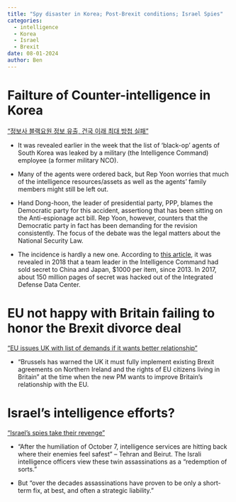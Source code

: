 ```yaml
---
title: "Spy disaster in Korea; Post-Brexit conditions; Israel Spies"
categories:
  - intelligence
  - Korea
  - Israel
  - Brexit
date: 08-01-2024
author: Ben
---
```


# Failture of Counter-intelligence in Korea
["정보사 블랙요원 정보 유출, 건국 이래 최대 방첩 실패"](https://www.hani.co.kr/arti/politics/politics_general/1151722.html)

- It was revealed earlier in the week that the list of 'black-op' agents of South Korea was leaked by a military (the Intelligence Command) employee (a former military NCO). 

- Many of the agents were ordered back, but Rep Yoon worries that much of the intelligence resources/assets as well as the agents' family members might still be left out.

- Hand Dong-hoon, the leader of presidential party, PPP, blames the Democratic party for this accident, assertiong that has been sitting on the Anti-espionage act bill. Rep Yoon, however, counters that the Democratic party in fact has been demanding for the revision consistently. The focus of the debate was the legal matters about the National Security Law.

- The incidence is hardly a new one. According to [this article](https://m.khan.co.kr/politics/defense-diplomacy/article/202407281138001), it was revealed in 2018 that a team leader in the Intelligence Command had sold secret to China and Japan, $1000 per item, since 2013. In 2017, about 150 million pages of secret was hacked out of the Integrated Defense Data Center.   

# EU not happy with Britain failing to honor the Brexit divorce deal

["EU issues UK with list of demands if it wants better relationship"](https://www.ft.com/content/43593399-6e31-4b9f-81ec-a06851938706)

- "Brussels has warned the UK it must fully implement existing Brexit agreements on Northern Ireland and the rights of EU citizens living in Britain" at the time when the new PM wants to improve Britain's relationship with the EU.

# Israel's intelligence efforts?

["Israel’s spies take their revenge"](https://www.ft.com/content/f2d43ee7-1584-4a0a-8148-99d395ae8ad2)

- "After the humiliation of October 7, intelligence services are hitting back where their enemies feel safest" -- Tehran and Beirut. The Israli intelligence officers view these twin assassinations as a "redemption of sorts."

- But "over the decades assassinations have proven to be only a short-term fix, at best, and often a strategic liability."

